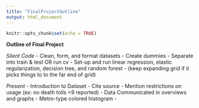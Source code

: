 ```yaml
---
title: "FinalProjectOutline"
output: html_document
---
```


```r
knitr::opts_chunk$set(echo = TRUE)
```


**Outline of Final Project**

*Silent Code*
- Clean, form, and format datasets
- Create dummies
- Separate into train & test OR run cv
- Set-up and run linear regression, elastic regularization, decision tree, and random forest
    - (keep expanding grid if it picks things to to the far end of grid)

*Present*
- Introduction to Dataset
  - Cite source
  - Mention restrictions on usage (ex: no death tolls <9 reported)
- Data Communicated in overviews and graphs
  - Metro-type colored histogram
  - 
